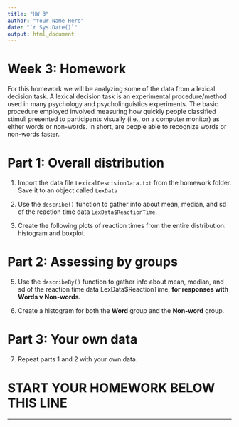```yaml
---
title: "HW 3"
author: "Your Name Here"
date: "`r Sys.Date()`"
output: html_document
---
```


# Week 3: Homework

For this homework we will be analyzing some of the data from a lexical decision task. A lexical decision task is an experimental procedure/method used in many psychology and psycholinguistics experiments. The basic procedure employed involved measuring how quickly people classified stimuli presented to participants visually (i.e., on a computer monitor) as either words or non-words. In short, are people able to recognize words or non-words faster.

# Part 1: Overall distribution 

1. Import the data file `LexicalDescisionData.txt` from the homework folder. Save it to an object called `LexData` 

2. Use the `describe()` function to gather info about mean, median, and sd of the reaction time data `LexData$ReactionTime`. 

3. Create the following plots of reaction times from the entire distribution: histogram and boxplot.  

# Part 2: Assessing by groups 

5. Use the `describeBy()` function to gather info about mean, median, and sd of the reaction time data LexData$ReactionTime, **for responses with Words v Non-words.** 

6. Create a histogram for both the **Word** group and the **Non-word** group. 

 

# Part 3: Your own data

7. Repeat parts 1 and 2 with your own data.


# START YOUR HOMEWORK BELOW THIS LINE
___________________________________________________________

